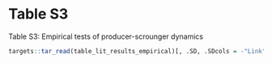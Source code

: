 # Table S3

Table S3: Empirical tests of producer-scrounger dynamics

```r
targets::tar_read(table_lit_results_empirical)[, .SD, .SDcols = -"Link"]
```

